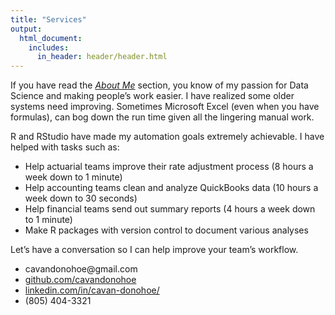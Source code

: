 ```yaml
---
title: "Services"
output:
  html_document:
    includes:
      in_header: header/header.html
---
```


If you have read the [*About Me*](https://cavandonohoe.github.io/services.html) section, you know of my passion for Data Science and making people's work easier. I have realized some older systems need improving. Sometimes Microsoft Excel (even when you have formulas), can bog down the run time given all the lingering manual work.

R and RStudio have made my automation goals extremely achievable. I have helped with tasks such as:

- Help actuarial teams improve their rate adjustment process (8 hours a week down to 1 minute)
- Help accounting teams clean and analyze QuickBooks data (10 hours a week down to 30 seconds)
- Help financial teams send out summary reports (4 hours a week down to 1 minute)
- Make R packages with version control to document various analyses

Let's have a conversation so I can help improve your team's workflow. 

- <i class="fa fa-envelope"></i> cavandonohoe@gmail.com
- <i class="fa fa-github"></i> [github.com/cavandonohoe](https://github.com/cavandonohoe)
- <i class="fa fa-linkedin"></i> [linkedin.com/in/cavan-donohoe/](https://www.linkedin.com/in/cavan-donohoe/)
- <i class="fa fa-phone"></i> (805) 404-3321
